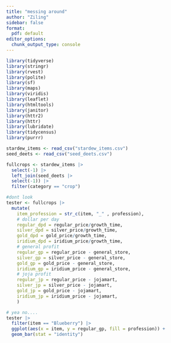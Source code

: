 ```yaml
---
title: "messing around"
author: "Ziling"
sidebar: false
format:
  pdf: default
editor_options: 
  chunk_output_type: console
---
```

```r
library(tidyverse)
library(stringr)
library(rvest)
library(polite)
library(sf)
library(maps)
library(viridis)
library(leaflet)
library(htmltools)
library(janitor)
library(httr2)
library(httr)
library(lubridate)
library(tidycensus)
library(purrr)
```

```r
stardew_items <- read_csv("stardew_items.csv")
seed_deets <- read_csv("seed_deets.csv")
```

```r
fullcrops <- stardew_items |>
  select(-1) |>
  left_join(seed_deets |>
  select(-1)) |>
  filter(category == "crop")
```

```r
#dont look
tester <- fullcrops |>
  mutate(
    item_profession = str_c(item, "_" , profession),
    # dollar per day
    regular_dpd = regular_price/growth_time,
    silver_dpd = silver_price/growth_time,
    gold_dpd = gold_price/growth_time,
    iridium_dpd = iridium_price/growth_time,
    # general profit
    regular_gp = regular_price - general_store,
    silver_gp = silver_price - general_store,
    gold_gp = gold_price - general_store,
    iridium_gp = iridium_price - general_store,
    # joja profit
    regular_jp = regular_price - jojamart,
    silver_jp = silver_price - jojamart,
    gold_jp = gold_price - jojamart,
    iridium_jp = iridium_price - jojamart,
    ) 
```

```r
# yea no....
tester |>
  filter(item == "Blueberry") |>
  ggplot(aes(x = item, y = regular_gp, fill = profession)) +
  geom_bar(stat = "identity")
```

```r



```


